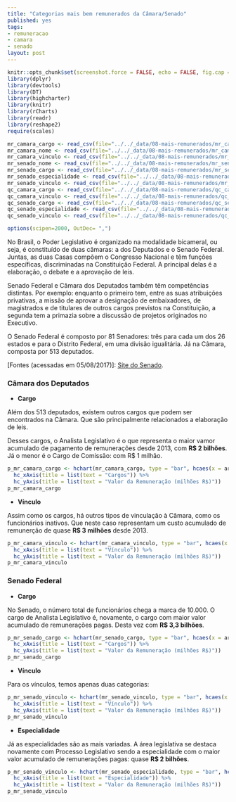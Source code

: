 ```yaml
---
title: "Categorias mais bem remunerados da Câmara/Senado"
published: yes
tags:
- remuneracao
- camara
- senado
layout: post
---
```


```r
knitr::opts_chunk$set(screenshot.force = FALSE, echo = FALSE, fig.cap = "")
library(dplyr)
library(devtools)
library(DT)
library(highcharter)
library(knitr)
library(rCharts)
library(readr)
library(reshape2)
require(scales)
```

```r
mr_camara_cargo <- read_csv(file="../../_data/08-mais-remunerados/mr_camara_cargo.csv", col_names = T)
mr_camara_nome <- read_csv(file="../../_data/08-mais-remunerados/mr_camara_nome.csv", col_names=T)
mr_camara_vinculo <- read_csv(file="../../_data/08-mais-remunerados/mr_camara_vinculo.csv", col_names=T)
mr_senado_nome <- read_csv(file="../../_data/08-mais-remunerados/mr_senado_nome.csv", col_names=T)
mr_senado_cargo <- read_csv(file="../../_data/08-mais-remunerados/mr_senado_cargo.csv", col_names=T)
mr_senado_especialidade <- read_csv(file="../../_data/08-mais-remunerados/mr_senado_especialidade.csv", col_names=T)
mr_senado_vinculo <- read_csv(file="../../_data/08-mais-remunerados/mr_senado_vinculo.csv", col_names=T)
qc_camara_cargo <- read_csv(file="../../_data/08-mais-remunerados/qc_camara_cargo.csv",  col_names=T)
qc_camara_vinculo <- read_csv(file="../../_data/08-mais-remunerados/qc_camara_vinculo.csv", col_names=T)
qc_senado_cargo <- read_csv(file="../../_data/08-mais-remunerados/qc_senado_cargo.csv",col_names=T)
qc_senado_especialidade <- read_csv(file="../../_data/08-mais-remunerados/qc_senado_especialidade.csv", col_names=T)
qc_senado_vinculo <- read_csv(file="../../_data/08-mais-remunerados/qc_senado_vinculo.csv", col_names=T)

options(scipen=2000, OutDec= ",")
```

No Brasil, o Poder Legislativo é organizado na modalidade bicameral, ou seja, é constituído de duas câmaras: a dos Deputados e o Senado Federal. Juntas, as duas Casas compõem o Congresso Nacional e têm funções específicas, discriminadas na Constituição Federal. A principal delas é a elaboração, o debate e a aprovação de leis.

Senado Federal e Câmara dos Deputados também têm competências distintas. Por exemplo: enquanto o primeiro tem, entre as suas atribuições privativas, a missão de aprovar a designação de embaixadores, de magistrados e de titulares de outros cargos previstos na Constituição, a segunda tem a primazia sobre a discussão de projetos originados no Executivo.

O Senado Federal é composto por 81 Senadores: três para cada um dos 26 estados e para o Distrito Federal, em uma divisão igualitária. Já na Câmara, composta por 513 deputados.

[Fontes (acessadas em 05/08/2017)]: [Site do Senado](https://www12.senado.leg.br/transparencia/laipergunta).

### **Câmara dos Deputados**

* **Cargo**

Além dos 513 deputados, existem outros cargos que podem ser encontrados na Câmara. Que são principalmente relacionados a elaboração de leis.

Desses cargos, o Analista Legislativo é o que representa o maior vamor acumulado de pagamento de remunerações desde 2013, com **R$ 2 bilhões**. Já o menor é o Cargo de Comissão: com R$ 1 milhão. 

```r
p_mr_camara_cargo <- hchart(mr_camara_cargo, type = "bar", hcaes(x = area, y = value, group=area)) %>%
  hc_xAxis(title = list(text = "Cargos")) %>%
  hc_yAxis(title = list(text = "Valor da Remuneração (milhões R$)"))
p_mr_camara_cargo
```

* **Vínculo**

Assim como os cargos, há outros tipos de vinculação à Câmara, como os funcionários inativos. Que neste caso representam um custo acumulado de remunerção de quase **R$ 3 milhões** desde 2013.

```r
p_mr_camara_vinculo <- hchart(mr_camara_vinculo, type = "bar", hcaes(x = area, y = value, group=area)) %>%
  hc_xAxis(title = list(text = "Vínculo")) %>%
  hc_yAxis(title = list(text = "Valor da Remuneração (milhões R$)"))
p_mr_camara_vinculo
```

### **Senado Federal**

* **Cargo**

No Senado, o número total de funcionários chega a marca de 10.000. O cargo de Analista Legislativo é, novamente, o cargo com maior valor acumulado de remunerações pagas. Desta vez com **R$ 3,3 bilhões**.
```r
p_mr_senado_cargo <- hchart(mr_senado_cargo, type = "bar", hcaes(x = area, y = value, group=area)) %>%
  hc_xAxis(title = list(text = "Cargos")) %>%
  hc_yAxis(title = list(text = "Valor da Remuneração (milhões R$)"))
p_mr_senado_cargo
```

* **Vínculo**

Para os vínculos, temos apenas duas categorias:

```r
p_mr_senado_vinculo <- hchart(mr_senado_vinculo, type = "bar", hcaes(x = area, y = value, group=area)) %>%
  hc_xAxis(title = list(text = "Vínculo")) %>%
  hc_yAxis(title = list(text = "Valor da Remuneração (milhões R$)"))
p_mr_senado_vinculo
```

* **Especialidade**

Já as especialidades são as mais variadas. A área legislativa se destaca novamente com Processo Legislativo sendo a especialidade com o maior valor acumulado de remunerações pagas: quase **R$ 2 bilhões**.

```r
p_mr_senado_vinculo <- hchart(mr_senado_especialidade, type = "bar", hcaes(x = area, y = value, group=area)) %>%
  hc_xAxis(title = list(text = "Especialidade")) %>%
  hc_yAxis(title = list(text = "Valor da Remuneração (milhões R$)"))
p_mr_senado_vinculo
```

